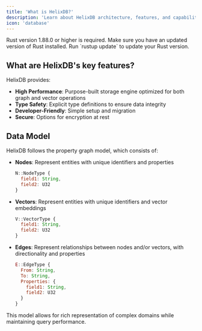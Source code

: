 ```yaml
---
title: 'What is HelixDB?'
description: 'Learn about HelixDB architecture, features, and capabilities'
icon: 'database'
---
```


<Warning>
  Rust version 1.88.0 or higher is required. Make sure you have an updated version of Rust installed. Run `rustup update` to update your Rust version.
</Warning>

## What are HelixDB's key features?

HelixDB provides:

- **High Performance**: Purpose-built storage engine optimized for both graph and vector operations
- **Type Safety**: Explicit type definitions to ensure data integrity
- **Developer-Friendly**: Simple setup and migration
- **Secure**: Options for encryption at rest

## Data Model

HelixDB follows the property graph model, which consists of:

- **Nodes**: Represent entities with unique identifiers and properties
  ```js
  N::NodeType {
    field1: String,
    field2: U32
  }
  ```
- **Vectors**: Represent entities with unique identifiers and vector embeddings
  ```js
  V::VectorType {
    field1: String,
    field2: U32
  }
  ```
- **Edges**: Represent relationships between nodes and/or vectors, with directionality and properties
  ```js
  E::EdgeType {
    From: String,
    To: String,
    Properties: {
      field1: String,
      field2: U32
    }
  }
  ```

This model allows for rich representation of complex domains while maintaining query performance.
